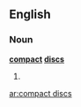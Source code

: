 ==English==

===Noun===
'''[[compact]] [[disc]]s'''

# {{plural of|[[compact disc]]}}

[[ar:compact discs]]